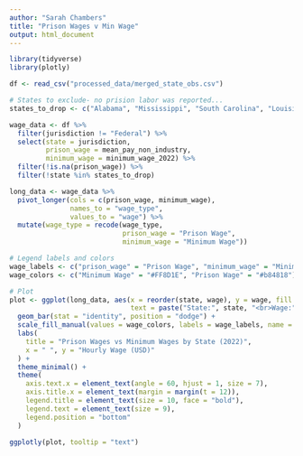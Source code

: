 ```yaml
---
author: "Sarah Chambers"
title: "Prison Wages v Min Wage"
output: html_document
---
```


```r
library(tidyverse)
library(plotly)

df <- read_csv("processed_data/merged_state_obs.csv")

# States to exclude- no prision labor was reported...
states_to_drop <- c("Alabama", "Mississippi", "South Carolina", "Louisiana", "Tennessee", "Georgia", "Texas", "Arkansas", "Nevada")

wage_data <- df %>%
  filter(jurisdiction != "Federal") %>%
  select(state = jurisdiction, 
         prison_wage = mean_pay_non_industry,
         minimum_wage = minimum_wage_2022) %>%
  filter(!is.na(prison_wage)) %>%
  filter(!state %in% states_to_drop)

long_data <- wage_data %>%
  pivot_longer(cols = c(prison_wage, minimum_wage), 
               names_to = "wage_type", 
               values_to = "wage") %>%
  mutate(wage_type = recode(wage_type,
                            prison_wage = "Prison Wage",
                            minimum_wage = "Minimum Wage"))

# Legend labels and colors
wage_labels <- c("prison_wage" = "Prison Wage", "minimum_wage" = "Minimum Wage")
wage_colors <- c("Minimum Wage" = "#FF8D1E", "Prison Wage" = "#b84818")

# Plot
plot <- ggplot(long_data, aes(x = reorder(state, wage), y = wage, fill = wage_type,
                              text = paste("State:", state, "<br>Wage:", wage))) +
  geom_bar(stat = "identity", position = "dodge") +
  scale_fill_manual(values = wage_colors, labels = wage_labels, name = "Wage Type") +
  labs(
    title = "Prison Wages vs Minimum Wages by State (2022)",
    x = " ", y = "Hourly Wage (USD)"
  ) +
  theme_minimal() +
  theme(
    axis.text.x = element_text(angle = 60, hjust = 1, size = 7),
    axis.title.x = element_text(margin = margin(t = 12)),
    legend.title = element_text(size = 10, face = "bold"),
    legend.text = element_text(size = 9),
    legend.position = "bottom"
  )

ggplotly(plot, tooltip = "text")
```
